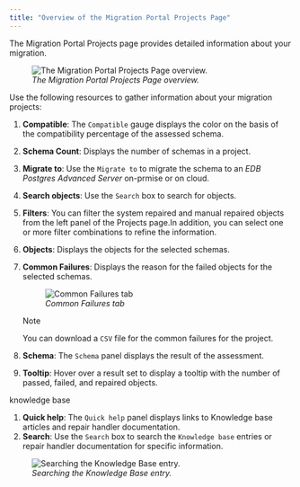```yaml
---
title: "Overview of the Migration Portal Projects Page"
---
```


<div id="mp_overview_project" class="registered_link"></div>


The Migration Portal Projects page provides detailed information about your migration.

<figure><img src="images/mp_overview_project_numbered.png" class="align-center" alt="The Migration Portal Projects Page overview." /><figcaption aria-hidden="true"><em>The Migration Portal Projects Page overview.</em></figcaption></figure>

Use the following resources to gather information about your migration projects:

1.  **Compatible**: The `Compatible` gauge displays the color on the basis of the compatibility percentage of the assessed schema.

2.  **Schema Count**: Displays the number of schemas in a project.

3.  **Migrate to**: Use the `Migrate to` to migrate the schema to an *EDB Postgres Advanced Server* on-prmise or on cloud.

4.  **Search objects**: Use the `Search` box to search for objects.

5.  **Filters**: You can filter the system repaired and manual repaired objects from the left panel of the Projects page.In addition, you can select one or more filter combinations to refine the information.

6.  **Objects**: Displays the objects for the selected schemas.

7.  **Common Failures**: Displays the reason for the failed objects for the selected schemas.

    <figure><img src="images/mp_whats_new_common_failures.png" class="align-center" alt="Common Failures tab" /><figcaption aria-hidden="true"><em>Common Failures tab</em></figcaption></figure>

    <div class="note">

    <div class="title">

    Note

    </div>

    You can download a `CSV` file for the common failures for the project.

    </div>

8.  **Schema**: The `Schema` panel displays the result of the assessment.

9.  **Tooltip**: Hover over a result set to display a tooltip with the number of passed, failed, and repaired objects.

<div class="index">

knowledge base

</div>

1.  **Quick help**: The `Quick help` panel displays links to Knowledge base articles and repair handler documentation.
2.  **Search**: Use the `Search` box to search the `Knowledge base` entries or repair handler documentation for specific information.

<figure><img src="images/mp_overview_project_kb.png" class="align-center" alt="Searching the Knowledge Base entry." /><figcaption aria-hidden="true"><em>Searching the Knowledge Base entry.</em></figcaption></figure>
